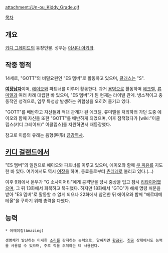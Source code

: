 {{{+1 アンオウ / Un-ou }}}

attachment:/Un-ou_Kiddy_Grade.gif

[[목차]]

== 개요 ==
[[키디 그레이드]]의 등장인물. 성우는 [[이시다 아키라]].

== 작중 행적 ==
14세로, "GOTT"의 비밀요원인 "ES 멤버"로 활동하고 있으며, [[클래스]]는 "S".

'''[[여장남자]]'''이며, [[에이오]]와 파트너를 이루어 활동한다. 과거 [[용병]]으로 활동하며 [[에크렐]], [[류미엘]]과 여러 차례 대립한 바 있으며, "ES 멤버"가 된 현재는 라이벌 관계. 냉소적이고 충동적인 성격으로, 임무 특성상 발생하는 위험성을 오히려 즐기고 있다.

"GOTT"를 배반하고 자신들과 적대 관계가 된 에크렐, 류미엘을 처리하러 가던 도중 에이오와 함께 자신들 또한 "GOTT"를 배반하게 되었으며, 이후 잠적했다가 [wiki:"이클립스(키디 그레이드)" 이클립스]를 지원하면서 재등장했다.

참고로 이름의 유래는 음형(吽形) [[금강역사]].

== [[키디 걸랜드]]에서 ==
"ES 멤버"의 일원으로 에이오와 파트너를 이루고 있으며, 에이오와 함께 [[쿠 피유]]를 지도한 바 있다. 여기에서도 역시 [[여장]]을 하며, 동료들로부터 [[츤데레]]로 불리고 있다.(...)

이후 9화에서 본부가 "G 소사이어티"에게 공격받을 당시 중상을 입고 잠시 [[리타이어]]했으며, 그 뒤 13화에서 회복하고 복귀했다. 하지만 18화에서 "GTO"가 해체 명령 처분을 받아 "ES 멤버"로 활동할 수 없게 되으나 22화에서 참전한 뒤 에이오와 함께 "에르데메테올"을 구하기 위해 총력을 다했다.

== 능력 ==
 * 어메이징(Amazing)

 생명체가 발산하는 미세한 [[소리]]를 감지하는 능력으로, 말하자면 [[황금귀]]. [[진공]] 상태에서도 능력을 사용할 수 있으며, 주로 적을 추적하는 데 사용된다.
